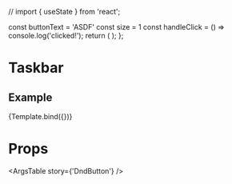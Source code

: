 // import { useState } from 'react';

  const buttonText = 'ASDF'
  const size = 1
  const handleClick = () => console.log('clicked!');
  return (
    <DndButton
      text={buttonText}
      onClick={handleClick}
      sizeVariant={size}
    />);
};

<Meta
  title='Components/DndButton'
  component={DndButton}
/>

# Taskbar
<Description of={DndButton}/>


## Example
<Canvas>
  <Story name='DndButton'>
    {Template.bind({})}
  </Story>
</Canvas>

# Props
<ArgsTable story={'DndButton'} />